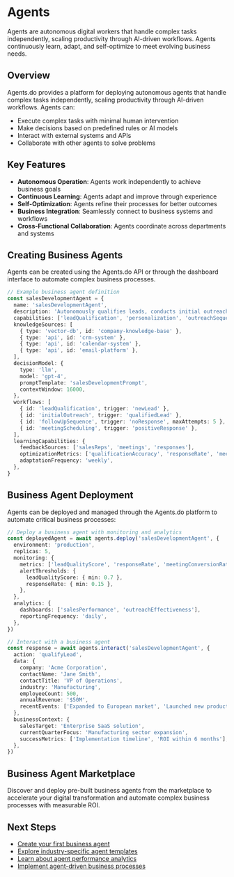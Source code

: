 # Agents

Agents are autonomous digital workers that handle complex tasks independently, scaling productivity through AI-driven workflows. Agents continuously learn, adapt, and self-optimize to meet evolving business needs.

## Overview

Agents.do provides a platform for deploying autonomous agents that handle complex tasks independently, scaling productivity through AI-driven workflows. Agents can:

- Execute complex tasks with minimal human intervention
- Make decisions based on predefined rules or AI models
- Interact with external systems and APIs
- Collaborate with other agents to solve problems

## Key Features

- **Autonomous Operation**: Agents work independently to achieve business goals
- **Continuous Learning**: Agents adapt and improve through experience
- **Self-Optimization**: Agents refine their processes for better outcomes
- **Business Integration**: Seamlessly connect to business systems and workflows
- **Cross-Functional Collaboration**: Agents coordinate across departments and systems

## Creating Business Agents

Agents can be created using the Agents.do API or through the dashboard interface to automate complex business processes.

```typescript
// Example business agent definition
const salesDevelopmentAgent = {
  name: 'salesDevelopmentAgent',
  description: 'Autonomously qualifies leads, conducts initial outreach, and schedules meetings with sales representatives',
  capabilities: ['leadQualification', 'personalization', 'outreachSequencing', 'meetingScheduling', 'crm-integration'],
  knowledgeSources: [
    { type: 'vector-db', id: 'company-knowledge-base' },
    { type: 'api', id: 'crm-system' },
    { type: 'api', id: 'calendar-system' },
    { type: 'api', id: 'email-platform' },
  ],
  decisionModel: {
    type: 'llm',
    model: 'gpt-4',
    promptTemplate: 'salesDevelopmentPrompt',
    contextWindow: 16000,
  },
  workflows: [
    { id: 'leadQualification', trigger: 'newLead' },
    { id: 'initialOutreach', trigger: 'qualifiedLead' },
    { id: 'followUpSequence', trigger: 'noResponse', maxAttempts: 5 },
    { id: 'meetingScheduling', trigger: 'positiveResponse' },
  ],
  learningCapabilities: {
    feedbackSources: ['salesReps', 'meetings', 'responses'],
    optimizationMetrics: ['qualificationAccuracy', 'responseRate', 'meetingConversionRate'],
    adaptationFrequency: 'weekly',
  },
}
```

## Business Agent Deployment

Agents can be deployed and managed through the Agents.do platform to automate critical business processes:

```typescript
// Deploy a business agent with monitoring and analytics
const deployedAgent = await agents.deploy('salesDevelopmentAgent', {
  environment: 'production',
  replicas: 5,
  monitoring: {
    metrics: ['leadQualityScore', 'responseRate', 'meetingConversionRate'],
    alertThresholds: {
      leadQualityScore: { min: 0.7 },
      responseRate: { min: 0.15 },
    },
  },
  analytics: {
    dashboards: ['salesPerformance', 'outreachEffectiveness'],
    reportingFrequency: 'daily',
  },
})

// Interact with a business agent
const response = await agents.interact('salesDevelopmentAgent', {
  action: 'qualifyLead',
  data: {
    company: 'Acme Corporation',
    contactName: 'Jane Smith',
    contactTitle: 'VP of Operations',
    industry: 'Manufacturing',
    employeeCount: 500,
    annualRevenue: '$50M',
    recentEvents: ['Expanded to European market', 'Launched new product line'],
  },
  businessContext: {
    salesTarget: 'Enterprise SaaS solution',
    currentQuarterFocus: 'Manufacturing sector expansion',
    successMetrics: ['Implementation timeline', 'ROI within 6 months'],
  },
})
```

## Business Agent Marketplace

Discover and deploy pre-built business agents from the marketplace to accelerate your digital transformation and automate complex business processes with measurable ROI.

## Next Steps

- [Create your first business agent](/ai/agents/create)
- [Explore industry-specific agent templates](/ai/agents/templates)
- [Learn about agent performance analytics](/ai/agents/analytics)
- [Implement agent-driven business processes](/ai/agents/business-processes)
